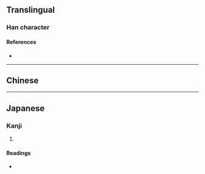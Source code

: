 {{character info}}
==Translingual==

===Han character===
{{Han char|rn=40|rad=宀|as=06|sn=9|four=|canj=JFD|ids=⿱宀米}}

====References====
* {{Han ref|kx=0285.101|dkj=07147|hdz=20929.010|uh=5BA9|ud=23465}}

----

==Chinese==
{{zh-see|屎|v}}

----

==Japanese==

===Kanji===
{{ja-kanji|grade=|rs=宀06}}

# {{rfdef|ja|sort=宀06}}

====Readings====
* {{ja-readings|on=[[し]] (shi)|kun=}}